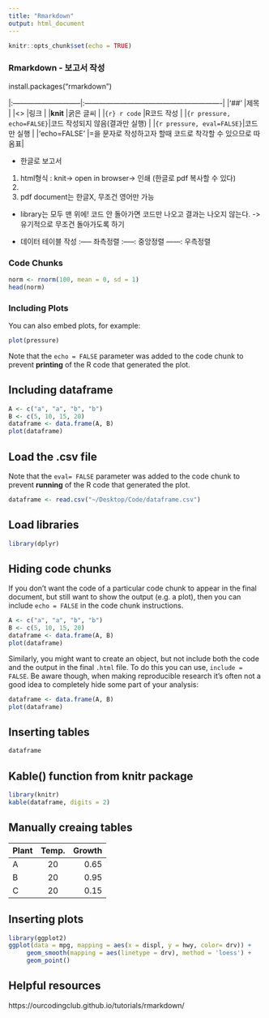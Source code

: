 ```yaml
---
title: "Rmarkdown"
output: html_document
---
```


```r
knitr::opts_chunk$set(echo = TRUE)
```

### Rmarkdown - 보고서 작성
install.packages("rmarkdown")

|:-----------------------------|:----------------------------------------------------------|
|'##'                          |제목                                                       |
|<>                            |링크                                                       |
|**knit**                      |굵은 글씨                                                  |
|```{r} r code ```             |R코드 작성                                                 |
|```{r pressure, echo=FALSE}```|코드 작성되지 않음(결과만 실행)                            |
|```{r pressure, eval=FALSE}```|코드만 실행                                                |
|'echo=FALSE'                  |=을 문자로 작성하고자 할때 코드로 착각할 수 있으므로 따옴표|

* 한글로 보고서
 1) html형식 :  knit-> open in browser-> 인쇄 (한글로 pdf 복사할 수 있다)  
 2) <!-- 또는 Shift+Ctrl+C(windows) , Shift+CMD+C(macOS)-->
 3) pdf document는 한글X, 무조건 영어만 가능

* library는 모두 맨 위에!
코드 안 돌아가면 코드만 나오고 결과는 나오지 않는다.
-> 유기적으로 무조건 돌아가도록 하기

* 데이터 테이블 작성
:-----  좌측정렬
:-----: 중앙정렬
------: 우측정렬


### Code Chunks  
```r
norm <- rnorm(100, mean = 0, sd = 1)
head(norm)
```

### Including Plots  
You can also embed plots, for example:
```r
plot(pressure)
```  
Note that the `echo = FALSE` parameter was added to the code chunk to prevent **printing** of the R code that generated the plot.

## Including dataframe
```r
A <- c("a", "a", "b", "b")
B <- c(5, 10, 15, 20)
dataframe <- data.frame(A, B)
plot(dataframe)
```

## Load the .csv file
Note that the `eval= FALSE` parameter was added to the code chunk to prevent **running** of the R code that generated the plot.
```r
dataframe <- read.csv("~/Desktop/Code/dataframe.csv")
```

## Load libraries  
```r
library(dplyr)
```

## Hiding code chunks  
If you don’t want the code of a particular code chunk to appear in the final document, but still want to show the output (e.g. a plot), then you can include `echo = FALSE` in the code chunk instructions.  
```r
A <- c("a", "a", "b", "b")
B <- c(5, 10, 15, 20)
dataframe <- data.frame(A, B)
plot(dataframe)
```

Similarly, you might want to create an object, but not include both the code and the output in the final `.html` file. To do this you can use, `include = FALSE`. Be aware though, when making reproducible research it’s often not a good idea to completely hide some part of your analysis:

```r
dataframe <- data.frame(A, B)
plot(dataframe)
```

## Inserting tables  
```r
dataframe
```

## Kable() function from knitr package  
```r
library(knitr)
kable(dataframe, digits = 2)
```

## Manually creaing tables

| Plant | Temp. | Growth |
|:------|:-----:|-------:|
| A     | 20    | 0.65   |
| B     | 20    | 0.95   |
| C     | 20    | 0.15   |

## Inserting plots  
```r
library(ggplot2)
ggplot(data = mpg, mapping = aes(x = displ, y = hwy, color= drv)) + 
     geom_smooth(mapping = aes(linetype = drv), method = 'loess') +
     geom_point()
```

## Helpful resources
https://ourcodingclub.github.io/tutorials/rmarkdown/



